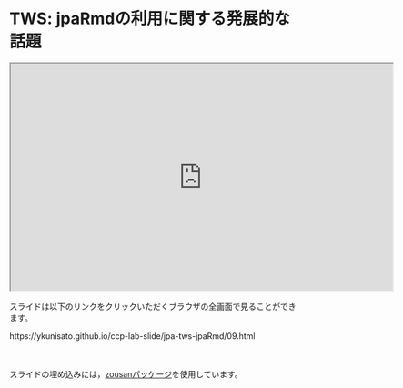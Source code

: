 # TWS: jpaRmdの利用に関する発展的な話題


<iframe src="https://ykunisato.github.io/ccp-lab-slide/jpa-tws-jpaRmd/09.html#1" width="672" height="400px"></iframe>

スライドは以下のリンクをクリックいただくブラウザの全画面で見ることができます。

https://ykunisato.github.io/ccp-lab-slide/jpa-tws-jpaRmd/09.html

<br>
<br>
スライドの埋め込みには，[zousanパッケージ](https://kazutan.github.io/blog/2017/03/embed-slide-into-rmd/)を使用しています。
